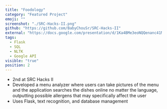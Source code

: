 ```yaml
---
title: "Foodology"
category: "Featured Project"
emoji: ""
screenshot: "./SRC-Hacks-II.png"
github: "https://github.com/BabyChouSr/SRC-Hacks-II"
external: "https://docs.google.com/presentation/d/1Ka4BMe3eoNQQenanc41Mo9v7B_XAcD0ymzqtWJ8uMqE/edit?usp=sharing"
tags:
  - Flask
  - SQL
  - NLTK
  - Google API
visible: "true"
position: 2
---
```

* 2nd at SRC Hacks II
* Developed a menu analyzer where users can take pictures of the menu and the application searches the dishes online no matter the language, outputting possible allergens that may speciﬁcally aﬀect the user
* Uses Flask, text recognition, and database management
